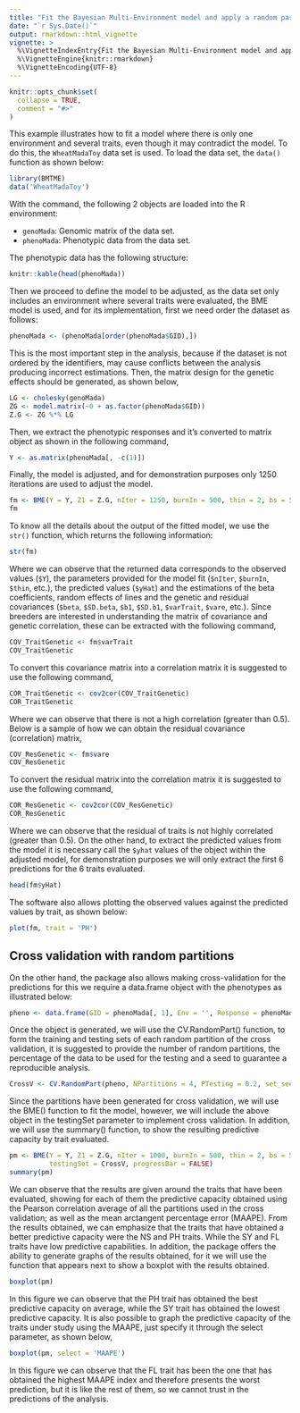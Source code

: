 ```yaml
---
title: "Fit the Bayesian Multi-Environment model and apply a random partition cross-validation"
date: "`r Sys.Date()`"
output: rmarkdown::html_vignette
vignette: >
  %\VignetteIndexEntry{Fit the Bayesian Multi-Environment model and apply a random partition cross-validation}
  %\VignetteEngine{knitr::rmarkdown}
  %\VignetteEncoding{UTF-8}
---
```


```r
knitr::opts_chunk$set(
  collapse = TRUE,
  comment = "#>"
)
```

This example illustrates how to fit a model where there is only one environment and several traits, even though it may contradict the model. To do this, the `WheatMadaToy` data set is used. 
To load the data set, the `data()` function as shown below:

```r
library(BMTME)
data('WheatMadaToy')
```

With the command, the following 2 objects are loaded into the R environment:

  - `genoMada`: Genomic matrix of the data set.
  - `phenoMada`: Phenotypic data from the data set.

The phenotypic data has the following structure:

```r
knitr::kable(head(phenoMada))
```

Then we proceed to define the model to be adjusted, as the data set only includes an environment where several traits were evaluated, the BME model is used, and for its implementation, first we need order the dataset as follows:

```r
phenoMada <- (phenoMada[order(phenoMada$GID),])
```

This is the most important step in the analysis, because if the dataset is not ordered by the identifiers, may cause conflicts between the analysis producing incorrect estimations. Then, the matrix design for the genetic effects should be generated, as shown below,

```r
LG <- cholesky(genoMada)
ZG <- model.matrix(~0 + as.factor(phenoMada$GID))
Z.G <- ZG %*% LG
```

Then, we extract the phenotypic responses and it’s converted to matrix object as shown in the following command,

```r
Y <- as.matrix(phenoMada[, -c(1)])
```

Finally, the model is adjusted, and for demonstration purposes only 1250 iterations are used to adjust the model.

```r
fm <- BME(Y = Y, Z1 = Z.G, nIter = 1250, burnIn = 500, thin = 2, bs = 50)
fm
```

To know all the details about the output of the fitted model, we use the `str()` function, which returns the following information:

```r
str(fm)
```

Where we can observe that the returned data corresponds to the observed values (`$Y`), the parameters provided for the model fit (`$nIter`, `$burnIn`, `$thin`, etc.), the predicted values (`$yHat`) and the estimations of the beta coefficients, random effects of lines and the genetic and residual covariances (`$beta`, `$SD.beta`, `$b1`, `$SD.b1`, `$varTrait`, `$vare`, etc.). Since breeders are interested in understanding the matrix of covariance and genetic correlation, these can be extracted with the following command,

```r
COV_TraitGenetic <- fm$varTrait
COV_TraitGenetic
```

To convert this covariance matrix into a correlation matrix it is suggested to use the following command,

```r
COR_TraitGenetic <- cov2cor(COV_TraitGenetic)
COR_TraitGenetic
```

Where we can observe that there is not a high correlation (greater than 0.5). Below is a sample of how we can obtain the residual covariance (correlation) matrix,

```r
COV_ResGenetic <- fm$vare
COV_ResGenetic
```

To convert the residual matrix into the correlation matrix it is suggested to use the following command,

```r
COR_ResGenetic <- cov2cor(COV_ResGenetic)
COR_ResGenetic
```

Where we can observe that the residual of traits is not highly correlated (greater than 0.5). On the other hand, to extract the predicted values from the model it is necessary call the `$yhat` values of the object within the adjusted model, for demonstration purposes we will only extract the first 6 predictions for the 6 traits evaluated.	

```r
head(fm$yHat)
```

The software also allows plotting the observed values against the predicted values by trait, as shown below:

```r
plot(fm, trait = 'PH')
```

## Cross validation with random partitions

On the other hand, the package also allows making cross-validation for the predictions for this we require a data.frame object with the phenotypes as illustrated below: 

```r
pheno <- data.frame(GID = phenoMada[, 1], Env = '', Response = phenoMada[, 3])
```

Once the object is generated, we will use the CV.RandomPart() function, to form the training and testing sets of each random partition of the cross validation, it is suggested to provide the number of random partitions, the percentage of the data to be used for the testing and a seed to guarantee a reproducible analysis.

```r
CrossV <- CV.RandomPart(pheno, NPartitions = 4, PTesting = 0.2, set_seed = 123)
```

Since the partitions have been generated for cross validation, we will use the BME() function to fit the model, however, we will include the above object in the testingSet parameter to implement cross validation.
In addition, we will use the summary() function, to show the resulting predictive capacity by trait evaluated.

```r
pm <- BME(Y = Y, Z1 = Z.G, nIter = 1000, burnIn = 500, thin = 2, bs = 50,
          testingSet = CrossV, progressBar = FALSE)
summary(pm)
```

We can observe that the results are given around the traits that have been evaluated, showing for each of them the predictive capacity obtained using the Pearson correlation average of all the partitions used in the cross validation; as well as the mean arctangent percentage error (MAAPE). From the results obtained, we can emphasize that the traits that have obtained a better predictive capacity were the NS and PH traits. While the SY and FL traits have low predictive capabilities. 
In addition, the package offers the ability to generate graphs of the results obtained, for it we will use the function that appears next to show a boxplot with the results obtained.

```r
boxplot(pm)
```

In this figure we can observe that the PH trait has obtained the best predictive capacity on average, while the SY trait has obtained the lowest predictive capacity. It is also possible to graph the predictive capacity of the traits under study using the MAAPE, just specify it through the select parameter, as shown below,

```r
boxplot(pm, select = 'MAAPE')
```

In this figure we can observe that the FL trait has been the one that has obtained the highest MAAPE index and therefore presents the worst prediction, but it is like the rest of them, so we cannot trust in the predictions of the analysis.

